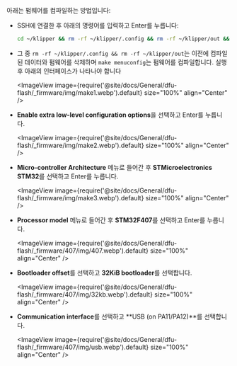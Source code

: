 아래는 펌웨어를 컴파일하는 방법입니다:
* SSH에 연결한 후 아래의 명령어를 입력하고 Enter를 누릅니다:

    ```bash
    cd ~/klipper && rm -rf ~/klipper/.config && rm -rf ~/klipper/out && make menuconfig
    ```

* 그 중 `rm -rf ~/klipper/.config && rm -rf ~/klipper/out`는 이전에 컴파일된 데이터와 펌웨어를 삭제하며 `make menuconfig`는 펌웨어를 컴파일합니다. 실행 후 아래의 인터페이스가 나타나야 합니다

    <ImageView image={require('@site/docs/General/dfu-flash/_firmware/img/make1.webp').default} size="100%" align="Center" />

* **Enable extra low-level configuration options**을 선택하고 Enter를 누릅니다.

    <ImageView image={require('@site/docs/General/dfu-flash/_firmware/img/make2.webp').default} size="100%" align="Center" />

* **Micro-controller Architecture** 메뉴로 들어간 후 **STMicroelectronics STM32**를 선택하고 Enter를 누릅니다.

    <ImageView image={require('@site/docs/General/dfu-flash/_firmware/img/make3.webp').default} size="100%" align="Center" />

* **Processor model** 메뉴로 들어간 후 **STM32F407**를 선택하고 Enter를 누릅니다.

    <ImageView image={require('@site/docs/General/dfu-flash/_firmware/407/img/407.webp').default} size="100%" align="Center" />

* **Bootloader offset**를 선택하고 **32KiB bootloader**를 선택합니다.

    <ImageView image={require('@site/docs/General/dfu-flash/_firmware/407/img/32kb.webp').default} size="100%" align="Center" />

* **Communication interface**를 선택하고 **USB (on PA11/PA12)**를 선택합니다.

    <ImageView image={require('@site/docs/General/dfu-flash/_firmware/407/img/usb.webp').default} size="100%" align="Center" />
